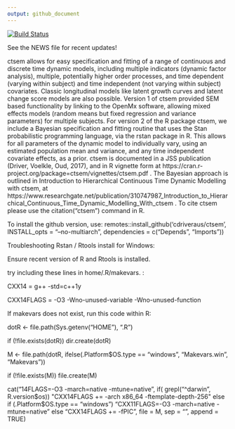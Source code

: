 ```yaml
---
output: github_document
---
```


<!-- README.md is generated from README.Rmd. Please edit that file -->

[![Build Status](https://travis-ci.org/cdriveraus/ctsem.svg?branch=master)](https://travis-ci.org/cdriveraus/ctsem)

See the NEWS file for recent updates!

ctsem allows for easy specification and fitting of a range of continuous and discrete time dynamic models, including multiple indicators (dynamic factor analysis), multiple, potentially higher order processes, and time dependent (varying within subject) and time independent (not varying within subject) covariates. Classic longitudinal models like latent growth curves and latent change score models are also possible.  Version 1 of ctsem provided SEM based functionality by linking to the OpenMx software, allowing mixed effects models (random means but fixed regression and variance parameters) for multiple subjects. For version 2 of the R package ctsem, we include a Bayesian specification and fitting routine that uses the Stan probabilistic programming language, via the rstan package in R. This allows for all parameters of the dynamic model to individually vary, using an estimated population mean and variance, and any time independent covariate effects, as a prior. ctsem is documented in a JSS publication (Driver, Voelkle, Oud, 2017), and in R vignette form at https://cran.r-project.org/package=ctsem/vignettes/ctsem.pdf . The Bayesian approach is outlined in Introduction to Hierarchical Continuous Time Dynamic Modelling with ctsem, at https://www.researchgate.net/publication/310747987_Introduction_to_Hierarchical_Continuous_Time_Dynamic_Modelling_With_ctsem . To cite ctsem please use the citation("ctsem") command in R.

To install the github version, use:
remotes::install_github('cdriveraus/ctsem', INSTALL_opts = "--no-multiarch", dependencies = c("Depends", "Imports"))


Troubleshooting Rstan / Rtools install for Windows:

Ensure recent version of R and Rtools is installed.

try including these lines in home/.R/makevars. :

CXX14 = g++ -std=c++1y

CXX14FLAGS = -O3 -Wno-unused-variable -Wno-unused-function


If makevars does not exist, run this code within R:

dotR <- file.path(Sys.getenv("HOME"), ".R")

if (!file.exists(dotR)) dir.create(dotR)

M <- file.path(dotR, ifelse(.Platform$OS.type == "windows", "Makevars.win", "Makevars"))

if (!file.exists(M)) file.create(M)

cat("\nCXX14FLAGS=-O3 -march=native -mtune=native",
    if( grepl("^darwin", R.version$os)) "CXX14FLAGS += -arch x86_64 -ftemplate-depth-256" else 
    if (.Platform$OS.type == "windows") "CXX11FLAGS=-O3 -march=native -mtune=native" else
    "CXX14FLAGS += -fPIC",
    file = M, sep = "\n", append = TRUE)
    
    

